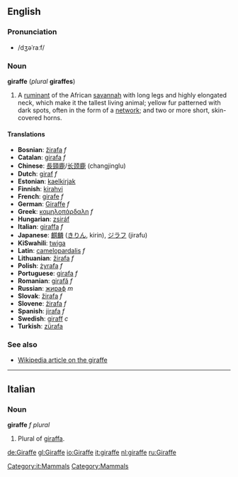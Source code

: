 ==English==
===Pronunciation===
*/dʒəˈraːf/

===Noun===
'''giraffe''' (''plural'' '''giraffes''')

#A [[ruminant]] of the African [[savannah]] with long legs and highly elongated neck, which make it the tallest living animal; yellow fur patterned with dark spots, often in the form of a [[network]]; and two or more short, skin-covered horns.

====Translations====
*'''Bosnian''': [[žirafa]] ''f''
*'''Catalan''': [[girafa]] ''f''
*'''Chinese''': [[長頸鹿]]/[[长颈鹿]] (changjinglu)
*'''Dutch''': [[giraf]] ''f''
*'''Estonian''': [[kaelkirjak]]
*'''Finnish''': [[kirahvi]]
*'''French''': [[girafe]] ''f''
*'''German''': [[Giraffe]] ''f''
*'''Greek''': [[καμηλοπάρδαλη]] ''f''
*'''Hungarian''': [[zsiráf]]
*'''Italian''': [[giraffa]] ''f''
*'''Japanese''': [[麒麟]] ([[きりん]], kirin), [[ジラフ]] (jirafu)
*'''KiSwahili''': [[twiga]]
*'''Latin''': [[camelopardalis]] ''f''
*'''Lithuanian''': [[žirafa]] ''f''
*'''Polish''': [[żyrafa]] ''f''
*'''Portuguese''': [[girafa]] ''f''
*'''Romanian''': [[girafă]] ''f''
*'''Russian''': [[жираф]] ''m''
*'''Slovak''': [[žirafa]] ''f''
*'''Slovene''': [[žirafa]] ''f''
*'''Spanish''': [[jirafa]] ''f''
*'''Swedish''': [[giraff]] ''c''
*'''Turkish''': [[zürafa]]

===See also===
*[[w:Giraffe|Wikipedia article on the giraffe]]

----
==Italian==
[[Category:it:Mammals]]
===Noun===
'''giraffe''' ''f plural''
#Plural of [[giraffa]].

[[Category:Mammals]]

[[de:Giraffe]]
[[gl:Giraffe]]
[[io:Giraffe]]
[[it:giraffe]]
[[nl:giraffe]]
[[ru:Giraffe]]